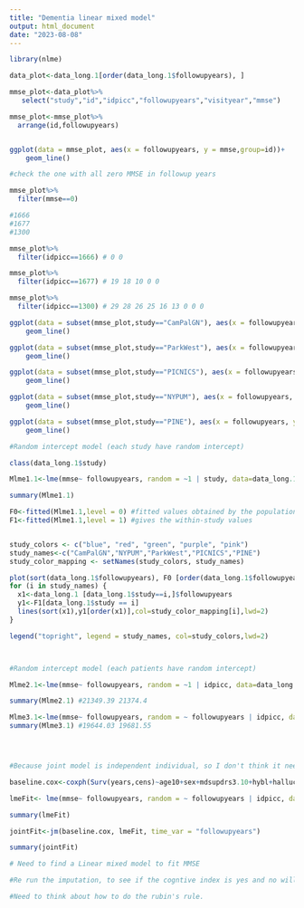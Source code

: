 ---
title: "Dementia linear mixed model"
output: html_document
date: "2023-08-08"
---

```{r library}

library(nlme)
```


```{r check longitudinal outcome mmse}

data_plot<-data_long.1[order(data_long.1$followupyears), ]

mmse_plot<-data_plot%>%
   select("study","id","idpicc","followupyears","visityear","mmse")

mmse_plot<-mmse_plot%>%
  arrange(id,followupyears)


ggplot(data = mmse_plot, aes(x = followupyears, y = mmse,group=id))+
    geom_line()

#check the one with all zero MMSE in followup years

mmse_plot%>%
  filter(mmse==0)

#1666
#1677
#1300

mmse_plot%>%
  filter(idpicc==1666) # 0 0

mmse_plot%>%
  filter(idpicc==1677) # 19 18 10 0 0

mmse_plot%>%
  filter(idpicc==1300) # 29 28 26 25 16 13 0 0 0

ggplot(data = subset(mmse_plot,study=="CamPalGN"), aes(x = followupyears, y = mmse,group=idpicc))+
    geom_line()

ggplot(data = subset(mmse_plot,study=="ParkWest"), aes(x = followupyears, y = mmse,group=idpicc))+
    geom_line()

ggplot(data = subset(mmse_plot,study=="PICNICS"), aes(x = followupyears, y = mmse,group=idpicc))+
    geom_line()

ggplot(data = subset(mmse_plot,study=="NYPUM"), aes(x = followupyears, y = mmse,group=idpicc))+
    geom_line()

ggplot(data = subset(mmse_plot,study=="PINE"), aes(x = followupyears, y = mmse,group=idpicc))+
    geom_line()

```


```{r Random intercept model}

#Random intercept model (each study have random intercept)

class(data_long.1$study)

Mlme1.1<-lme(mmse~ followupyears, random = ~1 | study, data=data_long.1)

summary(Mlme1.1)

F0<-fitted(Mlme1.1,level = 0) #fitted values obtained by the population model
F1<-fitted(Mlme1.1,level = 1) #gives the within-study values


study_colors <- c("blue", "red", "green", "purple", "pink")
study_names<-c("CamPalGN","NYPUM","ParkWest","PICNICS","PINE")
study_color_mapping <- setNames(study_colors, study_names)

plot(sort(data_long.1$followupyears), F0 [order(data_long.1$followupyears)],lwd=2,type = "l",ylab = "mmse",xlab = "follow-up years")
for (i in study_names) {
  x1<-data_long.1 [data_long.1$study==i,]$followupyears
  y1<-F1[data_long.1$study == i]
  lines(sort(x1),y1[order(x1)],col=study_color_mapping[i],lwd=2)
}

legend("topright", legend = study_names, col=study_colors,lwd=2)



#Random intercept model (each patients have random intercept)

Mlme2.1<-lme(mmse~ followupyears, random = ~1 | idpicc, data=data_long.1)

summary(Mlme2.1) #21349.39 21374.4

```


```{r Random intercept and random slope model}

Mlme3.1<-lme(mmse~ followupyears, random = ~ followupyears | idpicc, data=data_long.1)
summary(Mlme3.1) #19644.03 19681.55





```


```{r all study model}

#Because joint model is independent individual, so I don't think it need to strata.

baseline.cox<-coxph(Surv(years,cens)~age10+sex+mdsupdrs3.10+hybl+hallucinationsindex+cognitiveindex,data=data.baseline.1, x = TRUE,model = TRUE)

lmeFit<- lme(mmse~ followupyears, random = ~ followupyears | idpicc, data = data_long.1)

summary(lmeFit)

jointFit<-jm(baseline.cox, lmeFit, time_var = "followupyears")

summary(jointFit)

```

```{r Note for next step}

# Need to find a Linear mixed model to fit MMSE

#Re run the imputation, to see if the cogntive index is yes and no will that be better?

#Need to think about how to do the rubin's rule.

```